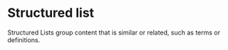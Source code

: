 
# Structured list

Structured Lists group content that is similar or related, such as terms or definitions.

<Preview withToolbar>
  <Story id="structured-list--default-story" />
</Preview>
